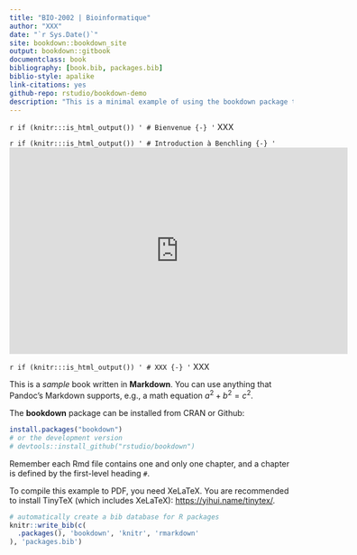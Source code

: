 ```yaml
--- 
title: "BIO-2002 | Bioinformatique"
author: "XXX"
date: "`r Sys.Date()`"
site: bookdown::bookdown_site
output: bookdown::gitbook
documentclass: book
bibliography: [book.bib, packages.bib]
biblio-style: apalike
link-citations: yes
github-repo: rstudio/bookdown-demo
description: "This is a minimal example of using the bookdown package to write a book. The output format for this example is bookdown::gitbook."
---
```

`r if (knitr:::is_html_output()) '
# Bienvenue {-}
'`
XXX

`r if (knitr:::is_html_output()) '
# Introduction à Benchling {-}
'`
<iframe src="https://docs.google.com/presentation/d/e/2PACX-1vTv1D_QDTvZbROVZpkNiZx2Tf9ORSo8gfovNMrlB7Av8I_nTv--MczSm00QW4vtJQ/embed?start=false&loop=false&delayms=2000" frameborder="0" width="600" height="366" allowfullscreen="true" mozallowfullscreen="true" webkitallowfullscreen="true"></iframe>

`r if (knitr:::is_html_output()) '
# XXX {-}
'`
XXX

This is a _sample_ book written in **Markdown**. You can use anything that Pandoc's Markdown supports, e.g., a math equation $a^2 + b^2 = c^2$.

The **bookdown** package can be installed from CRAN or Github:

```r
install.packages("bookdown")
# or the development version
# devtools::install_github("rstudio/bookdown")
```

Remember each Rmd file contains one and only one chapter, and a chapter is defined by the first-level heading `#`.

To compile this example to PDF, you need XeLaTeX. You are recommended to install TinyTeX (which includes XeLaTeX): <https://yihui.name/tinytex/>.

```r
# automatically create a bib database for R packages
knitr::write_bib(c(
  .packages(), 'bookdown', 'knitr', 'rmarkdown'
), 'packages.bib')
```
